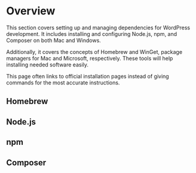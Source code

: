 
# Overview

This section covers setting up and managing dependencies for WordPress development. It includes installing and configuring Node.js, npm, and Composer on both Mac and Windows.

Additionally, it covers the concepts of Homebrew and WinGet, package managers for Mac and Microsoft, respectively. These tools will help installing needed software easily.

<Callout type="info">
This page often links to official installation pages instead of giving commands for the most accurate instructions.
</Callout>

## <i class="devicon-homebrew-plain colored"></i> Homebrew

## <i class="devicon-nodejs-plain colored"></i> Node.js

## <i class="devicon-npm-original-wordmark colored"></i> npm

## <i class="devicon-composer-line"></i> Composer
